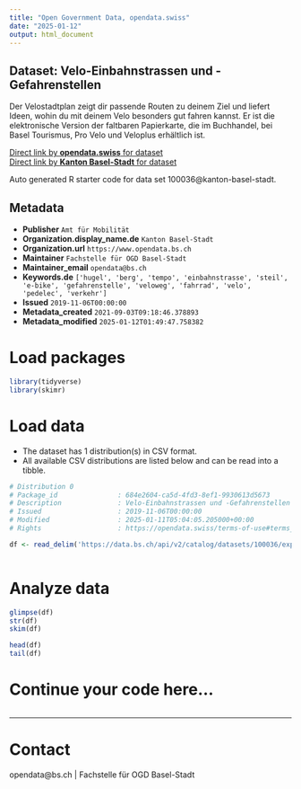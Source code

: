 ```yaml
---
title: "Open Government Data, opendata.swiss"
date: "2025-01-12"
output: html_document
---
```


## Dataset: Velo-Einbahnstrassen und -Gefahrenstellen

Der Velostadtplan zeigt dir passende Routen zu deinem Ziel und liefert Ideen, wohin du mit deinem Velo besonders gut fahren kannst. Er ist die elektronische Version der faltbaren Papierkarte, die im Buchhandel, bei Basel Tourismus, Pro Velo und Veloplus erhältlich ist.

[Direct link by **opendata.swiss** for dataset](https://opendata.swiss/de/dataset/velo-einbahnstrassen-und-gefahrenstellen)<br>
[Direct link by **Kanton Basel-Stadt** for dataset](https://data.bs.ch/explore/dataset/100036/)

Auto generated R starter code for data set 100036@kanton-basel-stadt.

## Metadata

- **Publisher** `Amt für Mobilität`
- **Organization.display_name.de** `Kanton Basel-Stadt`
- **Organization.url** `https://www.opendata.bs.ch`
- **Maintainer** `Fachstelle für OGD Basel-Stadt`
- **Maintainer_email** `opendata@bs.ch`
- **Keywords.de** `['hugel', 'berg', 'tempo', 'einbahnstrasse', 'steil', 'e-bike', 'gefahrenstelle', 'veloweg', 'fahrrad', 'velo', 'pedelec', 'verkehr']`
- **Issued** `2019-11-06T00:00:00`
- **Metadata_created** `2021-09-03T09:18:46.378893`
- **Metadata_modified** `2025-01-12T01:49:47.758382`


# Load packages

```r

library(tidyverse)
library(skimr)

```

# Load data

-   The dataset has 1 distribution(s) in CSV format.
-   All available CSV distributions are listed below and can be read into a tibble.

```r

# Distribution 0
# Package_id               : 684e2604-ca5d-4fd3-8ef1-9930613d5673
# Description              : Velo-Einbahnstrassen und -Gefahrenstellen (csv)
# Issued                   : 2019-11-06T00:00:00
# Modified                 : 2025-01-11T05:04:05.205000+00:00
# Rights                   : https://opendata.swiss/terms-of-use#terms_by

df <- read_delim('https://data.bs.ch/api/v2/catalog/datasets/100036/exports/csv?use_labels=true')



```

# Analyze data

```r

glimpse(df)
str(df)
skim(df)

head(df)
tail(df)

```

# Continue your code here...

```r

```

------------------------------------------------------------------------

# Contact

opendata@bs.ch | Fachstelle für OGD Basel-Stadt
